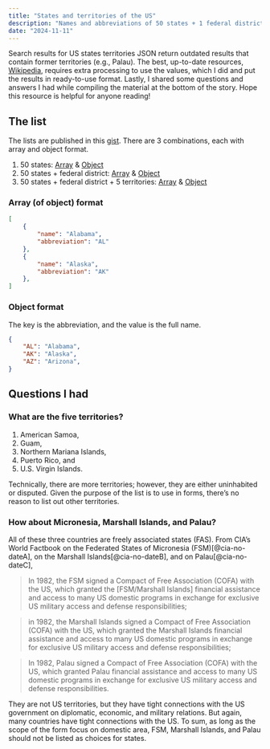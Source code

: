 ```yaml
---
title: "States and territories of the US"
description: "Names and abbreviations of 50 states + 1 federal district + 5 territories in JSON array and object, updated in 2023."
date: "2024-11-11"
---
```


Search results for US states territories JSON return outdated results that contain former territories (e.g., Palau). The best, up-to-date resources, [Wikipedia](https://en.wikipedia.org/wiki/List_of_states_and_territories_of_the_United_States), requires extra processing to use the values, which I did and put the results in ready-to-use format. Lastly, I shared some questions and answers I had while compiling the material at the bottom of the story. Hope this resource is helpful for anyone reading!

## The list

The lists are published in this [gist](https://gist.github.com/yuenhsu/536a613b079f6344456243985354290c). There are 3 combinations, each with array and object format.

1. 50 states: [Array](https://gist.github.com/yuenhsu/536a613b079f6344456243985354290c#file-array_states-json) & [Object](https://gist.github.com/yuenhsu/536a613b079f6344456243985354290c#file-object_states-json)
2. 50 states + federal district: [Array](https://gist.github.com/yuenhsu/536a613b079f6344456243985354290c#file-array_states_federaldistrict-json) & [Object](https://gist.github.com/yuenhsu/536a613b079f6344456243985354290c#file-object_states_federaldistrict-json)
3. 50 states + federal district + 5 territories: [Array](https://gist.github.com/yuenhsu/536a613b079f6344456243985354290c#file-array_states_federaldistrict_territories-json) & [Object](https://gist.github.com/yuenhsu/536a613b079f6344456243985354290c#file-object_states_federaldistrict_territories-json)

### Array (of object) format

```json
[
    {
        "name": "Alabama",
        "abbreviation": "AL"
    },
    {
        "name": "Alaska",
        "abbreviation": "AK"
    },
]
```

### Object format

The key is the abbreviation, and the value is the full name.

```json
{
    "AL": "Alabama",
    "AK": "Alaska",
    "AZ": "Arizona",
}
```

## Questions I had

### What are the five territories?

1. American Samoa, 
2. Guam, 
3. Northern Mariana Islands, 
4. Puerto Rico, and 
5. U.S. Virgin Islands. 

Technically, there are more territories; however, they are either uninhabited or disputed. Given the purpose of the list is to use in forms, there’s no reason to list out other territories.

### How about Micronesia, Marshall Islands, and Palau?

All of these three countries are freely associated states (FAS). From CIA’s World Factbook on the Federated States of Micronesia (FSM)[@cia-no-dateA], on the Marshall Islands[@cia-no-dateB], and on Palau[@cia-no-dateC],

> In 1982, the FSM signed a Compact of Free Association (COFA) with the US, which granted the [FSM/Marshall Islands] financial assistance and access to many US domestic programs in exchange for exclusive US military access and defense responsibilities;

> in 1982, the Marshall Islands signed a Compact of Free Association (COFA) with the US, which granted the Marshall Islands financial assistance and access to many US domestic programs in exchange for exclusive US military access and defense responsibilities;

> In 1982, Palau signed a Compact of Free Association (COFA) with the US, which granted Palau financial assistance and access to many US domestic programs in exchange for exclusive US military access and defense responsibilities.

They are not US territories, but they have tight connections with the US government on diplomatic, economic, and military relations. But again, many countries have tight connections with the US. To sum, as long as the scope of the form focus on domestic area, FSM, Marshall Islands, and Palau should not be listed as choices for states.